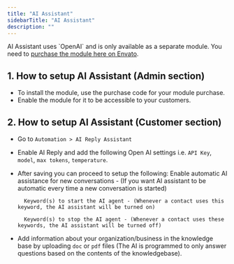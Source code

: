 ```yaml
---
title: "AI Assistant"
sidebarTitle: "AI Assistant"
description: ""
---
```


<Info>
    AI Assistant uses `OpenAI` and is only available as a separate module. You need to <a href="https://codecanyon.net/item/whatsapp-ai-chat-automation-swiftchats-module/53877700" target="_blank">purchase the module here on Envato</a>.
</Info>

## 1. How to setup AI Assistant (Admin section)
- To install the module, use the purchase code for your module purchase.
- Enable the module for it to be accessible to your customers.

## 2. How to setup AI Assistant (Customer section)
- Go to `Automation > AI Reply Assistant`
- Enable AI Reply and add the following Open AI settings i.e. `API Key`, `model`, `max tokens`, `temperature`.
- After saving you can proceed to setup the following:
    <Note>
        Enable automatic AI assistance for new conversations - (If you want AI assistant to be automatic every time a new conversation is started)

        Keyword(s) to start the AI agent - (Whenever a contact uses this keyword, the AI assistant will be turned on)

        Keyword(s) to stop the AI agent - (Whenever a contact uses these keywords, the AI assistant will be turned off)
    </Note>
- Add information about your organization/business in the knowledge base by uploading `doc` or `pdf` files (The AI is programmed to only answer questions based on the contents of the knowledgebase).